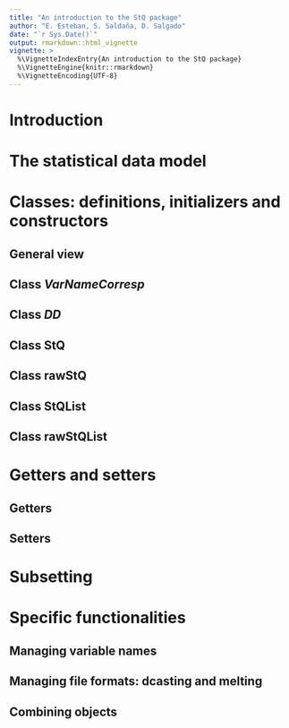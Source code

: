 ```yaml
---
title: "An introduction to the StQ package"
author: "E. Esteban, S. Saldaña, D. Salgado"
date: "`r Sys.Date()`"
output: rmarkdown::html_vignette
vignette: >
  %\VignetteIndexEntry{An introduction to the StQ package}
  %\VignetteEngine{knitr::rmarkdown}
  %\VignetteEncoding{UTF-8}
---
```


# Introduction

# The statistical data model

# Classes: definitions, initializers and constructors

## General view

## Class *VarNameCorresp*

## Class *DD*

## Class **StQ**

## Class **rawStQ**

## Class **StQList**

## Class **rawStQList**

# Getters and setters

## Getters

## Setters

# Subsetting

# Specific functionalities

## Managing variable names

## Managing file formats: dcasting and melting

## Combining objects
